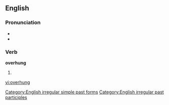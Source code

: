 ==English==

===Pronunciation===
*{{IPA|/'overhʌɳ/}}
*{{audio|en-us-overhung.ogg|Audio (US)}}

===Verb===
'''overhung'''
# {{past of|overhang}}

[[Category:English irregular simple past forms]]
[[Category:English irregular past participles]]

[[vi:overhung]]